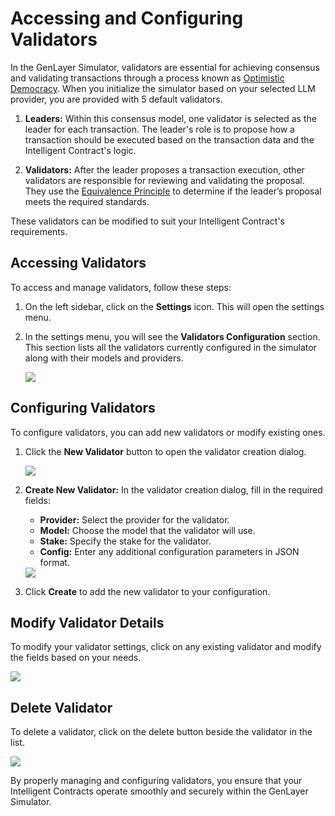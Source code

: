 # Accessing and Configuring Validators

In the GenLayer Simulator, validators are essential for achieving consensus and validating transactions through a process known as [Optimistic Democracy](/concept/optimistic-democracy). When you initialize the simulator based on your selected LLM provider, you are provided with 5 default validators.

1. **Leaders:** Within this consensus model, one validator is selected as the leader for each transaction. The leader's role is to propose how a transaction should be executed based on the transaction data and the Intelligent Contract's logic.

2. **Validators:** After the leader proposes a transaction execution, other validators are responsible for reviewing and validating the proposal. They use the [Equivalence Principle](/concept/optimistic-democracy/equivalence-principle) to determine if the leader’s proposal meets the required standards.

These validators can be modified to suit your Intelligent Contract's requirements.

## Accessing Validators

To access and manage validators, follow these steps:

1. On the left sidebar, click on the **Settings** icon. This will open the settings menu.

2. In the settings menu, you will see the **Validators Configuration** section. This section lists all the validators currently configured in the simulator along with their models and providers.


   <Image src="/validators-config.png" width={400} height={400} />

## Configuring Validators

To configure validators, you can add new validators or modify existing ones.

1. Click the **New Validator** button to open the validator creation dialog.

   <Image src="/validators-config-new.png" width={400} height={400} />

2. **Create New Validator:**
   In the validator creation dialog, fill in the required fields:

   - **Provider:** Select the provider for the validator.
   - **Model:** Choose the model that the validator will use.
   - **Stake:** Specify the stake for the validator.
   - **Config:** Enter any additional configuration parameters in JSON format.

   <Image src="/create-new-validators.png" width={700} height={700} />

3. Click **Create** to add the new validator to your configuration.

## Modify Validator Details

To modify your validator settings, click on any existing validator and modify the fields based on your needs.

   <Image src="/modify-validators.png" width={700} height={700} />

## Delete Validator

To delete a validator, click on the delete button beside the validator in the list.

   <Image src="/validators-config-delete.png" width={400} height={400} />

By properly managing and configuring validators, you ensure that your Intelligent Contracts operate smoothly and securely within the GenLayer Simulator.